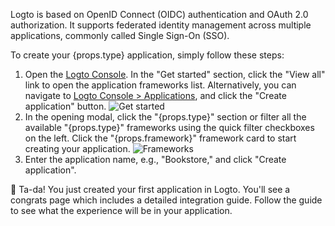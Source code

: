 Logto is based on OpenID Connect (OIDC) authentication and OAuth 2.0 authorization. It supports federated identity management across multiple applications, commonly called Single Sign-On (SSO).

To create your {props.type} application, simply follow these steps:

1. Open the [Logto Console](https://cloud.logto.io). In the "Get started" section, click the "View all" link to open the application frameworks list. Alternatively, you can navigate to [Logto Console > Applications](https://cloud.logto.io/to/applications), and click the "Create application" button.
   <img src="/img/tutorial/get-started.png" alt="Get started" />
2. In the opening modal, click the "{props.type}" section or filter all the available "{props.type}" frameworks using the quick filter checkboxes on the left. Click the "{props.framework}" framework card to start creating your application.
   <img src="/img/tutorial/framework-list.png" alt="Frameworks" />
3. Enter the application name, e.g., "Bookstore," and click "Create application".

🎉 Ta-da! You just created your first application in Logto. You'll see a congrats page which includes a detailed integration guide. Follow the guide to see what the experience will be in your application.
